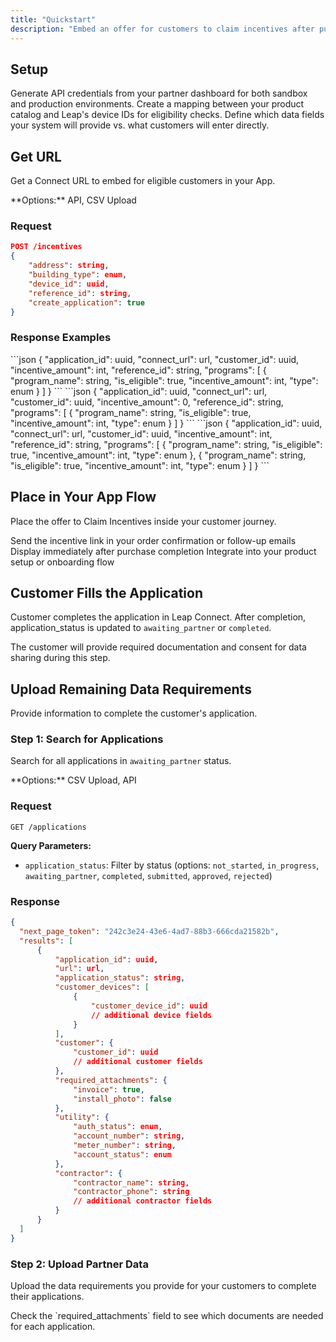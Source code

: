 ```yaml
---
title: "Quickstart"
description: "Embed an offer for customers to claim incentives after purchase and installation"
---
```


## Setup

<Steps>
<Step title="Create your API Key">
  Generate API credentials from your partner dashboard for both sandbox and production environments.
</Step>

<Step title="Map devices to your system">
  Create a mapping between your product catalog and Leap's device IDs for eligibility checks.
</Step>

<Step title="Configure ownership of data requirements (Optional)">
  Define which data fields your system will provide vs. what customers will enter directly.
</Step>
</Steps>

## Get URL

Get a Connect URL to embed for eligible customers in your App.

<Info>
  **Options:** API, CSV Upload
</Info>

### Request

```json
POST /incentives
{
    "address": string,
    "building_type": enum,
    "device_id": uuid,
    "reference_id": string,
    "create_application": true
}
```

### Response Examples

<AccordionGroup>
<Accordion title="Eligible Customer">
```json
{
    "application_id": uuid,
    "connect_url": url,
    "customer_id": uuid,
    "incentive_amount": int,
    "reference_id": string,
    "programs": [
      {
        "program_name": string,
        "is_eligible": true,
        "incentive_amount": int,
        "type": enum
      }
    ]
}
```
</Accordion>

<Accordion title="Ineligible Customer">
```json
{
    "application_id": uuid,
    "connect_url": url,
    "customer_id": uuid,
    "incentive_amount": 0,
    "reference_id": string,
    "programs": [
      {
        "program_name": string,
        "is_eligible": true,
        "incentive_amount": int,
        "type": enum
      }
    ]
}
```
</Accordion>

<Accordion title="Multiple Programs">
```json
{
    "application_id": uuid,
    "connect_url": url,
    "customer_id": uuid,
    "incentive_amount": int,
    "reference_id": string,
    "programs": [
      {
        "program_name": string,
        "is_eligible": true,
        "incentive_amount": int,
        "type": enum
      },
      {
        "program_name": string,
        "is_eligible": true,
        "incentive_amount": int,
        "type": enum
      }
    ]
}
```
</Accordion>
</AccordionGroup>

## Place in Your App Flow

Place the offer to Claim Incentives inside your customer journey.

<CardGroup cols={3}>
<Card title="Post Purchase Email" icon="envelope">
  Send the incentive link in your order confirmation or follow-up emails
</Card>

<Card title="Order Confirmation" icon="check-circle">
  Display immediately after purchase completion
</Card>

<Card title="App Setup" icon="mobile">
  Integrate into your product setup or onboarding flow
</Card>
</CardGroup>

## Customer Fills the Application

Customer completes the application in Leap Connect. After completion, application_status is updated to `awaiting_partner` or `completed`.

<Note>
  The customer will provide required documentation and consent for data sharing during this step.
</Note>

## Upload Remaining Data Requirements

Provide information to complete the customer's application.

### Step 1: Search for Applications

Search for all applications in `awaiting_partner` status.

<Info>
  **Options:** CSV Upload, API
</Info>

### Request

```http
GET /applications
```

**Query Parameters:**
- `application_status`: Filter by status (options: `not_started`, `in_progress`, `awaiting_partner`, `completed`, `submitted`, `approved`, `rejected`)

### Response

```json
{
  "next_page_token": "242c3e24-43e6-4ad7-88b3-666cda21582b",
  "results": [
      {
          "application_id": uuid,
          "url": url,
          "application_status": string,
          "customer_devices": [
              {
                  "customer_device_id": uuid
                  // additional device fields
              }
          ],
          "customer": {
              "customer_id": uuid
              // additional customer fields
          },
          "required_attachments": {
              "invoice": true,
              "install_photo": false
          },
          "utility": {
              "auth_status": enum,
              "account_number": string,
              "meter_number": string,
              "account_status": enum
          },
          "contractor": {
              "contractor_name": string,
              "contractor_phone": string
              // additional contractor fields
          }
      }
  ]
}
```

### Step 2: Upload Partner Data

Upload the data requirements you provide for your customers to complete their applications.

<Tip>
  Check the `required_attachments` field to see which documents are needed for each application.
</Tip>